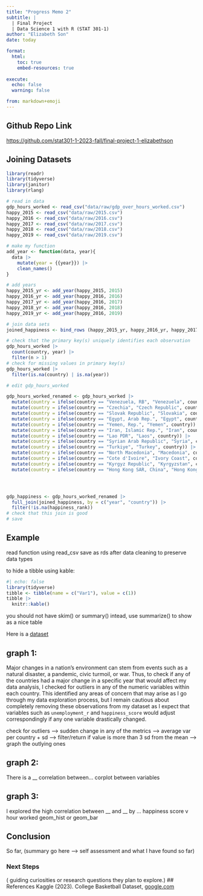 ```yaml
---
title: "Progress Memo 2"
subtitle: |
  | Final Project 
  | Data Science 1 with R (STAT 301-1)
author: "Elizabeth Son"
date: today

format:
  html:
    toc: true
    embed-resources: true
    
execute:
  echo: false
  warning: false

from: markdown+emoji 
---
```


::: {.callout-tip icon=false}

## Github Repo Link

[https://github.com/stat301-1-2023-fall/final-project-1-elizabethson](https://github.com/stat301-1-2023-fall/final-project-1-elizabethson)

:::
## Joining Datasets
```r
library(readr)
library(tidyverse)
library(janitor)
library(rlang)

# read in data
gdp_hours_worked <- read_csv("data/raw/gdp_over_hours_worked.csv")
happy_2015 <- read_csv("data/raw/2015.csv")
happy_2016 <- read_csv("data/raw/2016.csv")
happy_2017 <- read_csv("data/raw/2017.csv")
happy_2018 <- read_csv("data/raw/2018.csv")
happy_2019 <- read_csv("data/raw/2019.csv")

# make my function 
add_year <- function(data, year){
  data |> 
    mutate(year = {{year}}) |> 
    clean_names()
}

# add years
happy_2015_yr <- add_year(happy_2015, 2015)
happy_2016_yr <- add_year(happy_2016, 2016)
happy_2017_yr <- add_year(happy_2016, 2017)
happy_2018_yr <- add_year(happy_2016, 2018)
happy_2019_yr <- add_year(happy_2016, 2019)

# join data sets
joined_happiness <- bind_rows (happy_2015_yr, happy_2016_yr, happy_2017_yr, happy_2018_yr, happy_2019_yr)

# check that the primary key(s) uniquely identifies each observation
gdp_hours_worked |>
  count(country, year) |>
  filter(n > 1)
# check for missing values in primary key(s)
gdp_hours_worked |>
  filter(is.na(country) | is.na(year))

# edit gdp_hours_worked

gdp_hours_worked_renamed <- gdp_hours_worked |>
  mutate(country = ifelse(country == "Venezuela, RB", "Venezuela", country)) |> 
  mutate(country = ifelse(country == "Czechia", "Czech Republic", country)) |> 
  mutate(country = ifelse(country == "Slovak Republic", "Slovakia", country)) |> 
  mutate(country = ifelse(country == "Egypt, Arab Rep.", "Egypt", country)) |> 
  mutate(country = ifelse(country == "Yemen, Rep.", "Yemen", country)) |> 
  mutate(country = ifelse(country == "Iran, Islamic Rep.", "Iran", country)) |> 
  mutate(country = ifelse(country == "Lao PDR", "Laos", country)) |> 
  mutate(country = ifelse(country == "Syrian Arab Republic", "Syria", country)) |> 
  mutate(country = ifelse(country == "Turkiye", "Turkey", country)) |> 
  mutate(country = ifelse(country == "North Macedonia", "Macedonia", country)) |> 
  mutate(country = ifelse(country == "Cote d'Ivoire", "Ivory Coast", country)) |> 
  mutate(country = ifelse(country == "Kyrgyz Republic", "Kyrgyzstan", country)) |> 
  mutate(country = ifelse(country == "Hong Kong SAR, China", "Hong Kong", country))




gdp_happiness <- gdp_hours_worked_renamed |> 
  full_join(joined_happiness, by = c("year", "country")) |> 
  filter(!is.na(happiness_rank))
# check that this join is good
# save
```


## Example
read function using read_csv
save as rds after data cleaning to preserve data types

to hide a tibble using kable: 
```r
#| echo: false
library(tidyverse)
tibble <- tibble(name = c("Var1"), value = c(1))
tibble |> 
  knitr::kable()
```
you should not have skim() or summary()
intead, use summarize() to show as a nice table

Here is a [dataset](https://www.google.com)

## graph 1:
Major changes in a nation's environment can stem from events such as a natural disaster, a pandemic, civic turmoil, or war. Thus, to check if any of the countries had a major change in a specific year that would affect my data analysis, I checked for outliers in any of the numeric variables within each country. This identified any areas of concern that may arise as I go through my data exploration process, but I remain cautious about completely removing these observations from my dataset as I expect that variables such as `unemployment_r` and `happiness_score` would adjust correspondingly if any one variable drastically changed. 

check for outliers --> sudden change in any of the metrics --> average var per country + sd --> filter/return if value is more than 3 sd from the mean --> graph the outlying ones 

## graph 2:
There is a __ correlation between...
corplot between variables

## graph 3: 
I explored the high correlation between __ and __ by ...
happiness score v hour worked geom_hist or geom_bar

## Conclusion
So far, (summary go here --> self assessment and what I have found so far)

### Next Steps
( guiding curiosities or research questions they plan to explore.)
## References
Kaggle (2023). College Basketball Dataset, [google.com](google.com)
